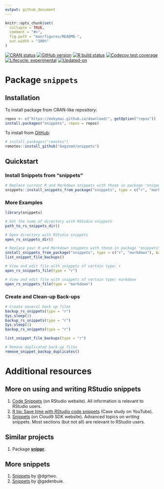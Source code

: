 ```yaml
---
output: github_document
---
```


<!-- README.md is generated from README.Rmd. Please edit that file -->

```r
knitr::opts_chunk$set(
  collapse = TRUE,
  comment = "#>",
  fig.path = "man/figures/README-",
  out.width = "100%"
)
```



<!-- badges: start -->
[![CRAN status](https://www.r-pkg.org/badges/version/snippets)](https://CRAN.R-project.org/package=snippets)
[![GitHub version](https://img.shields.io/badge/GitHub-v`r packageVersion("snippets")`-brightgreen.svg)](https://github.com/GegznaV/snippets)
[![R build status](https://github.com/GegznaV/snippets/workflows/R-CMD-check/badge.svg)](https://github.com/GegznaV/snippets/actions)
[![Codecov test coverage](https://codecov.io/gh/GegznaV/snippets/branch/master/graph/badge.svg)](https://codecov.io/gh/GegznaV/snippets?branch=master)
[![Lifecycle: experimental](https://img.shields.io/badge/lifecycle-experimental-orange.svg)](https://www.tidyverse.org/lifecycle/#experimental)
[![Updated-on](https://img.shields.io/badge/Updated%20on-`r gsub('-', '--', Sys.Date())`-yellowgreen.svg)]()
<!-- badges: end -->


# Package `snippets`

<!-- (`r packageVersion("snippets")`) -->

## Installation

<!-- You can install the released version of snippets from [CRAN](https://CRAN.R-project.org) with: -->

<!-- ``` r -->
<!-- install.packages("snippets") -->
<!-- ``` -->

To install package from CRAN-like repository:

``` r
repos <- c("https://mokymai.github.io/download/", getOption("repos"))
install.packages("snippets", repos = repos)
```

To install from [GitHub](https://github.com/):

``` r
# install.packages("remotes")
remotes::install_github("GegznaV/snippets")
```


## Quickstart


### Install Snippets from "snippets"

```r
# Replace current R and Markdown snippets with those in package "snippets"
snippets::install_snippets_from_package("snippets", type = c("r", "markdown"), backup = TRUE)
```


### More Examples

```r
library(snippets)
```

```r
# Get the name of directory with RStudio snippets
path_to_rs_snippets_dir()
```

```r
# Open directory with RStudio snippets
open_rs_snippets_dir()
```

```r
# Replace your R and Markdown snippets with those in package "snippets"
install_snippets_from_package("snippets", type = c("r", "markdown"), backup = TRUE)
list_snippet_file_backups()
```

```r
# View and edit file with snippets of certain type: r
open_rs_snippets_file(type = "r")
```

```r
# View and edit file with snippets of certain type: markdown
open_rs_snippets_file(type = "markdown")
```   


### Create and Clean-up Back-ups

```r
# Create several back up files
backup_rs_snippets(type = "r")
Sys.sleep(1)
backup_rs_snippets(type = "r")
Sys.sleep(1)
backup_rs_snippets(type = "r")
```

```r
list_snippet_file_backups(type = "r")
```

```r
# Remove duplicated back-up files
remove_snippet_backup_duplicates()
```




<!-- 

### Revert to a Certain Version of Back-up 

1. List all back-up files and select the one of interest.
    ```r
    list_snippet_file_backups(type = "r")
    ```
    ```r
    #> c:/.R/snippets/r.snippets
    #> c:/.R/snippets/r.snippets--backup-2019-11-12-033948
    #> c:/.R/snippets/r.snippets--backup-2019-10-31-015042
    ```
2. Restore the back-up of interest, e.g.:
    ```r
    restore_snippets_from_backup("r.snippets--backup-2019-10-31-015042")
    ```
    ```r
    #> v Back-up file was found: 'r.snippets--backup-2019-10-31-015042'
    #> i Snippets' type: r
    #> v Current 'r.snippets' file was backed up:
    #>   'r.snippets' -> 'r.snippets--backup-2020-01-05-012602'
    #> v Snippets were restored from the back-up file:
    #>   'r.snippets--backup-2019-10-31-015042' -> 'r.snippets'.
    ```
-->


# Additional resources

## More on using and writing RStudio snippets

1. [Code Snippets](https://support.rstudio.com/hc/en-us/articles/204463668-Code-Snippets)
   (on RStudio website).
   All information is relevant to RStudio users.
2. [R tip: Save time with RStudio code snippets](https://www.youtube.com/watch?v=h_i__VTSurU) 
   (Case study on YouTube).
3. [Snippets](https://cloud9-sdk.readme.io/docs/snippets) (on Cloud9 SDK website).
   Advanced topics on writing snippets.
   Most sections (but not all) are relevant to RStudio users.


## Similar projects

1. Package [**snippr**](https://github.com/dgrtwo/snippr).


## More snippets

1. [Snippets](https://github.com/dgrtwo/snippets) by @dgrtwo.
1. [Snippets](https://github.com/gadenbuie/snippets) by @gadenbuie.
<!-- 2. [R snippets](https://github.com/Hellerz/hellerz/blob/6180ad13d73c7ff826c9cf514840bbbd899d5873/scripts/ace/snippets/r.snippets) by @Hellerz -->
<!-- 3. [markdown snippets](https://github.com/Hellerz/hellerz/blob/6180ad13d73c7ff826c9cf514840bbbd899d5873/scripts/ace/snippets/markdown.snippets) by @Hellerz -->
<!-- 4. [R snippets](https://github.com/dick7/vimrc/blob/81a78437c9d6f45c3372e6998f4a8a832890c243/sources_non_forked/vim-snippets/snippets/r.snippets) by @dick7 -->
<!-- 5. [markdown snippets](https://github.com/dick7/vimrc/blob/81a78437c9d6f45c3372e6998f4a8a832890c243/sources_non_forked/vim-snippets/snippets/markdown.snippets) by @dick7 -->

<!-- <div style="text-align:right;">`r Sys.Date()`</div> -->

